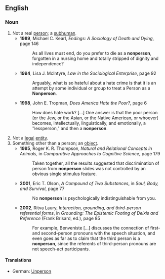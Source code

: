 ==English==

===Noun===
{{en-noun|nonpersons}}

# Not a real [[person]]; a [[subhuman]].
#*'''1989''', Michael C. Kearl, ''Endings: A Sociology of Death and Dying'', page 146
#*:As all lives must end, do you prefer to die as a '''nonperson''', forgotten in a nursing home and totally stripped of dignity and independence?
#*'''1994''', Lisa J. McIntyre, ''Law in the Sociological Enterprise'', page 92
#*:Arguably, what is so hateful about a hate crime is that it is an attempt by some individual or group to treat a Person as a '''Nonperson'''.
#*'''1998''', John E. Tropman, ''Does America Hate the Poor?'', page 6
#*:How does hate work? [...] One answer is that the poor person (or the Jew, or the Asian, or the Native American, or whoever) becomes, intellectually, linguistically, and emotionally, a "lessperson," and then a '''nonperson'''.
# Not a [[legal]] [[entity]].
# Something other than a person; an [[object]].
#*'''1995''', Roger K. R. Thompson, ''Natural and Relational Concepts in Animals'', in ''Comparative Approaches to Cognitive Science'', page 179
#*:Taken together, all the results suggested that discrimination of person from '''nonperson''' slides was not controlled by an obvious single stimulus feature.
#*'''2001''', Eric T. Olson, ''A Compound of Two Substances'', in ''Soul, Body, and Survival'', page 77
#*:No '''nonperson''' is psychologically indistinguishable from you.
#*'''2002''', Ritva Laury, ''Interaction, grounding, and third-person referential forms'', in ''Grounding: The Epistemic Footing of Deixis and Reference'' (Frank Brisard, ed.), page 85
#*:For example, Benveniste [...] discusses the connection of first- and second-person pronouns with the speech situation, and even goes as far as to claim that the third person is a '''nonperson''', since the referents of third-person pronouns are not speech-act participants.

====Translations====
{{trans-top|not a real person; a subhuman}}
*German: [[Unperson]] {{f}}
{{trans-mid}}
{{trans-bottom}}